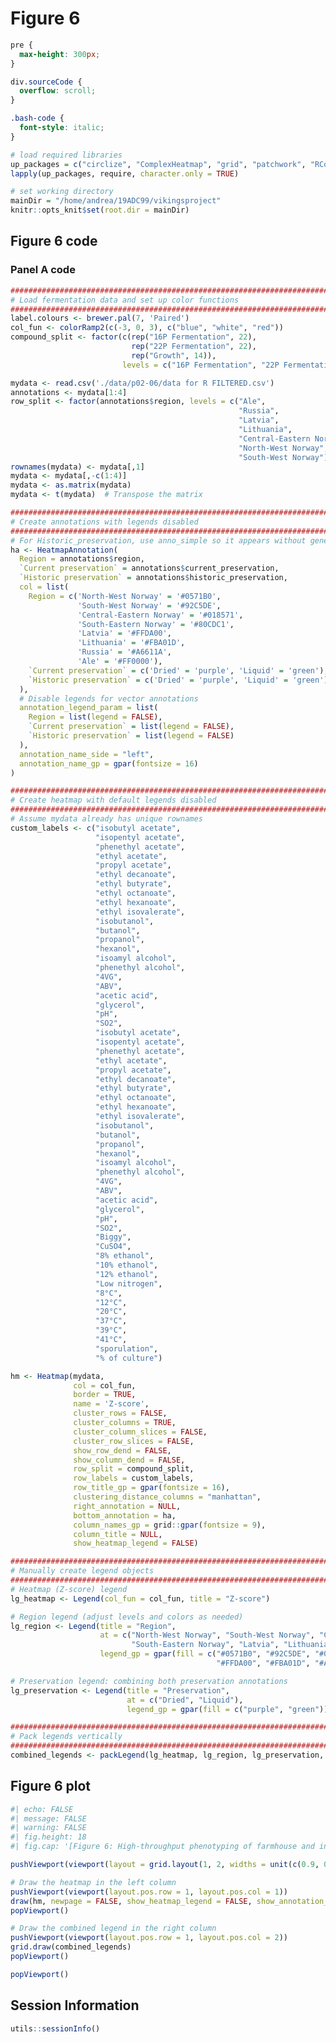 # Figure 6

```css

pre {
  max-height: 300px;
}

div.sourceCode {
  overflow: scroll;
}

.bash-code {
  font-style: italic;
}


```


```r
# load required libraries
up_packages = c("circlize", "ComplexHeatmap", "grid", "patchwork", "RColorBrewer", "tidytext", "umap", "vegan")
lapply(up_packages, require, character.only = TRUE)

# set working directory
mainDir = "/home/andrea/19ADC99/vikingsproject"
knitr::opts_knit$set(root.dir = mainDir)

```


## Figure 6 code


### Panel A code

```r


################################################################################
# Load fermentation data and set up color functions
################################################################################
label.colours <- brewer.pal(7, 'Paired')
col_fun <- colorRamp2(c(-3, 0, 3), c("blue", "white", "red"))
compound_split <- factor(c(rep("16P Fermentation", 22),
                           rep("22P Fermentation", 22),
                           rep("Growth", 14)),
                         levels = c("16P Fermentation", "22P Fermentation", "Growth"))

mydata <- read.csv('./data/p02-06/data for R FILTERED.csv')
annotations <- mydata[1:4]
row_split <- factor(annotations$region, levels = c("Ale",
                                                   "Russia",
                                                   "Latvia",
                                                   "Lithuania",
                                                   "Central-Eastern Norway",
                                                   "North-West Norway",
                                                   "South-West Norway"))
rownames(mydata) <- mydata[,1]
mydata <- mydata[,-c(1:4)]
mydata <- as.matrix(mydata)
mydata <- t(mydata)  # Transpose the matrix

################################################################################
# Create annotations with legends disabled
################################################################################
# For Historic_preservation, use anno_simple so it appears without generating a legend.
ha <- HeatmapAnnotation(
  Region = annotations$region, 
  `Current preservation` = annotations$current_preservation,
  `Historic preservation` = annotations$historic_preservation,
  col = list(
    Region = c('North-West Norway' = '#0571B0',
               'South-West Norway' = '#92C5DE',
               'Central-Eastern Norway' = '#018571',
               'South-Eastern Norway' = '#80CDC1',
               'Latvia' = '#FFDA00',
               'Lithuania' = '#FBA01D',
               'Russia' = '#A6611A',
               'Ale' = '#FF0000'),
    `Current preservation` = c('Dried' = 'purple', 'Liquid' = 'green'),
    `Historic preservation` = c('Dried' = 'purple', 'Liquid' = 'green')
  ),
  # Disable legends for vector annotations
  annotation_legend_param = list(
    Region = list(legend = FALSE),
    `Current preservation` = list(legend = FALSE),
    `Historic preservation` = list(legend = FALSE)
  ),
  annotation_name_side = "left",
  annotation_name_gp = gpar(fontsize = 16)
)

################################################################################
# Create heatmap with default legends disabled
################################################################################
# Assume mydata already has unique rownames
custom_labels <- c("isobutyl acetate", 
                   "isopentyl acetate", 
                   "phenethyl acetate", 
                   "ethyl acetate", 
                   "propyl acetate", 
                   "ethyl decanoate", 
                   "ethyl butyrate", 
                   "ethyl octanoate", 
                   "ethyl hexanoate", 
                   "ethyl isovalerate", 
                   "isobutanol", 
                   "butanol", 
                   "propanol", 
                   "hexanol", 
                   "isoamyl alcohol", 
                   "phenethyl alcohol", 
                   "4VG", 
                   "ABV", 
                   "acetic acid", 
                   "glycerol", 
                   "pH", 
                   "SO2", 
                   "isobutyl acetate", 
                   "isopentyl acetate", 
                   "phenethyl acetate", 
                   "ethyl acetate", 
                   "propyl acetate", 
                   "ethyl decanoate", 
                   "ethyl butyrate", 
                   "ethyl octanoate", 
                   "ethyl hexanoate", 
                   "ethyl isovalerate", 
                   "isobutanol", 
                   "butanol", 
                   "propanol", 
                   "hexanol", 
                   "isoamyl alcohol", 
                   "phenethyl alcohol", 
                   "4VG", 
                   "ABV", 
                   "acetic acid", 
                   "glycerol", 
                   "pH", 
                   "SO2", 
                   "Biggy", 
                   "CuSO4", 
                   "8% ethanol", 
                   "10% ethanol", 
                   "12% ethanol", 
                   "Low nitrogen", 
                   "8°C", 
                   "12°C", 
                   "20°C", 
                   "37°C", 
                   "39°C", 
                   "41°C", 
                   "sporulation", 
                   "% of culture")

hm <- Heatmap(mydata, 
              col = col_fun, 
              border = TRUE, 
              name = 'Z-score',
              cluster_rows = FALSE,
              cluster_columns = TRUE,
              cluster_column_slices = FALSE,
              cluster_row_slices = FALSE,
              show_row_dend = FALSE,
              show_column_dend = FALSE,
              row_split = compound_split,
              row_labels = custom_labels,
              row_title_gp = gpar(fontsize = 16), 
              clustering_distance_columns = "manhattan", 
              right_annotation = NULL,
              bottom_annotation = ha,
              column_names_gp = grid::gpar(fontsize = 9),
              column_title = NULL,
              show_heatmap_legend = FALSE)

################################################################################
# Manually create legend objects
################################################################################
# Heatmap (Z-score) legend
lg_heatmap <- Legend(col_fun = col_fun, title = "Z-score")

# Region legend (adjust levels and colors as needed)
lg_region <- Legend(title = "Region",
                    at = c("North-West Norway", "South-West Norway", "Central-Eastern Norway", 
                           "South-Eastern Norway", "Latvia", "Lithuania", "Russia", "Ale"),
                    legend_gp = gpar(fill = c("#0571B0", "#92C5DE", "#018571", "#80CDC1",
                                              "#FFDA00", "#FBA01D", "#A6611A", "#FF0000")))

# Preservation legend: combining both preservation annotations
lg_preservation <- Legend(title = "Preservation",
                          at = c("Dried", "Liquid"),
                          legend_gp = gpar(fill = c("purple", "green")))

################################################################################
# Pack legends vertically
################################################################################
combined_legends <- packLegend(lg_heatmap, lg_region, lg_preservation, direction = "vertical")


```


## Figure 6 plot

```r
#| echo: FALSE
#| message: FALSE
#| warning: FALSE
#| fig.height: 18
#| fig.cap: '[Figure 6: High-throughput phenotyping of farmhouse and industrial yeasts.]{style="color: steelblue;"}'

pushViewport(viewport(layout = grid.layout(1, 2, widths = unit(c(0.9, 0.1), "npc"))))

# Draw the heatmap in the left column
pushViewport(viewport(layout.pos.row = 1, layout.pos.col = 1))
draw(hm, newpage = FALSE, show_heatmap_legend = FALSE, show_annotation_legend = FALSE)
popViewport()

# Draw the combined legend in the right column
pushViewport(viewport(layout.pos.row = 1, layout.pos.col = 2))
grid.draw(combined_legends)
popViewport()

popViewport()

```


## Session Information

:::{.callout-note collapse=true}

```r
utils::sessionInfo()
```

:::